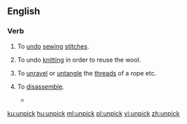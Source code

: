 ==English==

===Verb===
{{en-verb}}

# {{context|sewing|lang=en}} To [[undo]] [[sewing]] [[stitch]]es.
# {{context|knitting|lang=en}} To undo [[knitting]] in order to reuse the wool.
# To [[unravel]] or [[untangle]] the [[thread]]s of a rope etc.
# {{context|figuratively|lang=en}} To [[disassemble]].
#* {{quote-news
|year=2011
|date=January 25
|author=Paul Fletcher
|title=Arsenal 3 - 0 Ipswich (agg 3 - 1)
|work=BBC
|url=http://news.bbc.co.uk/sport2/hi/football/league_cup/9371217.stm
|page=
|passage=The home team eventually started to '''unpick''' the Town defence and Fabregas forced a saved from visiting goalkeeper Marton Fulop after collecting a pass from Bendtner, who played on the right side of the front line.}}

[[ku:unpick]]
[[hu:unpick]]
[[ml:unpick]]
[[pl:unpick]]
[[vi:unpick]]
[[zh:unpick]]